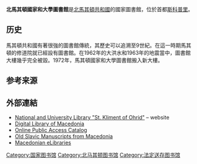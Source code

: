 {{Infobox library
| library_name       = 北馬其頓國家和大學圖書館<br>Национална и универзитетска библиотека „Св. Климент Охридски“-Скопје
| name_en            = National and University Library "St. Kliment of Ohrid"-Skopje
| library_logo       = 
| image              = НУБСК-Поглед.jpg
| caption            = 
| country            = [[北马其顿共和国|北马其顿共和国]]
| type               = [[国家图书馆|国家图书馆]], [[学术图书馆|学术图书馆]]
| scope              = 
| established        = {{Start date and age|1944|paren=yes}}
| ref_legal_mandate  = 
| location           = Bul. "Goce Delcev", 6, 1000 [[斯科普里|斯科普里]]
| coordinates        = {{Coord|41|59|52.6|N|21|26|22.4|E|display=inline,title}}
| branch_of          = 
| num_branches       = 
| items_collected    = [[图书|图书]], [[学术期刊|学术期刊]], [[报纸|报纸]], [[杂志|杂志]], [[地图|地图]], [[名信片|名信片]], [[绘画|绘画]]和[[手稿|手稿]]
| collection_size    = 300万件展品<ref>[http://www.vmacedonia.com/education/nationallibrary.asp Virtual Macedonia] {{webarchive|url=https://web.archive.org/web/20120806141808/http://www.vmacedonia.com/education/nationallibrary.asp |date=2012-08-06 }}</ref>
| criteria           = 
| legal_deposit      = 是<ref>[http://www.nubsk.edu.mk/images/stories/pdf/zakon_za_zadolzitelen_primerok.pdf Macedonian legal deposit act]{{dead link|date=2018年2月 |bot=InternetArchiveBot |fix-attempted=yes }}</ref>
| req_to_access      = 
| annual_circulation = 
| pop_served         = 
| members            = 
| budget             = 
| director           = Ivan K. Zarov
| num_employees      = 
| website            = [http://www.nubsk.edu.mk nubsk.edu.mk]
| phone_num          = 
| references         = 
}}
'''北馬其頓國家和大學圖書館'''是[[北馬其頓共和國|北馬其頓共和國]]的國家圖書館，位於首都[[斯科普里|斯科普里]]。

== 历史 ==
馬其頓共和國有著很強的圖書館傳統，其歷史可以追溯至9世紀。在這一時期馬其頓的修道院就已經設有圖書館。在1962年的大洪水和1963年的地震當中，圖書館大樓幾乎完全被毀。1972年，馬其頓國家和大學圖書館搬入新大樓。

== 参考来源 ==
{{Reflist}}

== 外部連結 ==
* [http://www.nubsk.edu.mk/ National and University Library "St. Kliment of Ohrid"]{{Wayback|url=http://www.nubsk.edu.mk/ |date=20181002231319 }} – website
* [https://web.archive.org/web/20150205095854/http://www.dlib.mk:8080/jspui/?locale=en Digital Library of Macedonia]
* [http://www.vbm.mk/scripts/cobiss?command=CONNECT&base=40001 Online Public Access Catalog] {{Wayback|url=http://www.vbm.mk/scripts/cobiss?command=CONNECT&base=40001 |date=20190724232008 }}
* [https://web.archive.org/web/20150118061520/http://staroslovenski.nubsk.edu.mk/ Old Slavic Manuscripts from Macedonia]
* [https://web.archive.org/web/20120717042812/http://w3.nubsk.edu.mk/Index_ang.php Macedonian eLibraries]

{{欧洲题目|国家图书馆}}
{{Authority control}}
[[Category:国家图书馆|Category:国家图书馆]]
[[Category:北马其顿图书馆|Category:北马其顿图书馆]]
[[Category:法定送存图书馆|Category:法定送存图书馆]]
